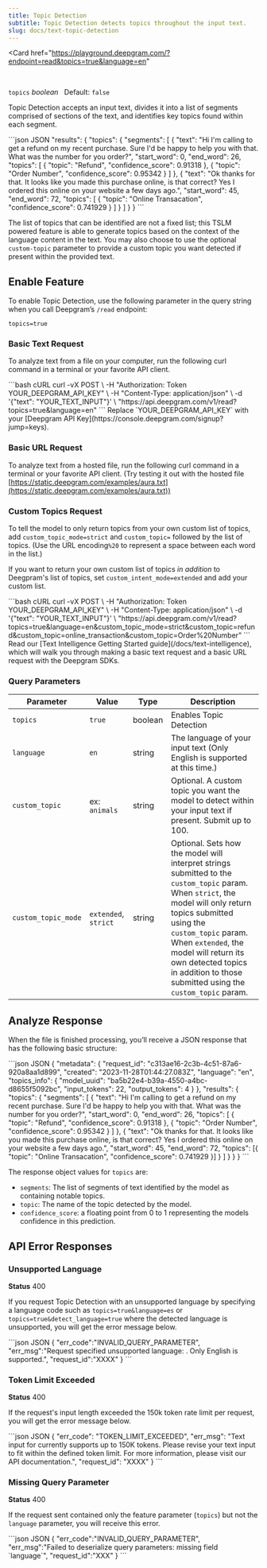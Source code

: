 ```yaml
---
title: Topic Detection
subtitle: Topic Detection detects topics throughout the input text.
slug: docs/text-topic-detection
---
```


<Card
    href="https://playground.deepgram.com/?endpoint=read&topics=true&language=en"
>
  <Markdown src="../snippets/playground-card.mdx" />
</Card>
<br/>

`topics` *boolean*   Default: `false`

<Markdown src="../snippets/english.mdx" />

Topic Detection accepts an input text, divides it into a list of segments comprised of sections of the text, and identifies key topics found within each segment.

<CodeGroup>
  ```json JSON
   "results": {
      "topics": {
        "segments": [
          {
            "text": "Hi I'm calling to get a refund on my recent purchase. Sure I'd be happy to help you with that. What was the number for you order?",
            "start_word": 0,
            "end_word": 26,
            "topics": [
              { "topic": "Refund", "confidence_score": 0.91318 },
              { "topic": "Order Number", "confidence_score": 0.95342 }
            ]
          },
          {
            "text": "Ok thanks for that. It looks like you made this purchase online, is that correct? Yes I ordered this online on your website a few days ago.",
            "start_word": 45,
            "end_word": 72,
            "topics": [
              {
                "topic": "Online Transacation", "confidence_score": 0.741929
              }
            ]
          }
        ]
      }
    }
  ```
</CodeGroup>

The list of topics that can be identified are not a fixed list; this TSLM powered feature is able to generate topics based on the context of the language content in the text. You may also choose to use the optional `custom-topic` parameter to provide a custom topic you want detected if present within the provided text.

## Enable Feature

To enable Topic Detection, use the following parameter in the query string when you call Deepgram’s `/read` endpoint:

`topics=true`

### Basic Text Request

To analyze text from a file on your computer, run the following curl command in a terminal or your favorite API client.

<CodeGroup>
  ```bash cURL
  curl -vX POST \
   -H "Authorization: Token YOUR_DEEPGRAM_API_KEY" \
   -H "Content-Type: application/json" \
   -d '{"text": "YOUR_TEXT_INPUT"}' \
   "https://api.deepgram.com/v1/read?topics=true&language=en"
  ```
</CodeGroup>

<Warning>
  Replace `YOUR_DEEPGRAM_API_KEY` with your [Deepgram API Key](https://console.deepgram.com/signup?jump=keys).
</Warning>

### Basic URL Request

To analyze text from a hosted file, run the following curl command in a terminal or your favorite API client. (Try testing it out with the hosted file [https://static.deepgram.com/examples/aura.txt](https://static.deepgram.com/examples/aura.txt))

### Custom Topics Request

To tell the model to only return topics from your own custom list of topics, add `custom_topic_mode=strict` and `custom_topic=` followed by the list of topics. (Use the URL encoding`%20` to represent a space between each word in the list.)

If you want to return your own custom list of topics *in addition* to Deegpram's list of topics, set `custom_intent_mode=extended` and add your custom list.

<CodeGroup>
  ```bash cURL
  curl -vX POST \
   -H "Authorization: Token YOUR_DEEPGRAM_API_KEY" \
   -H "Content-Type: application/json" \
   -d '{"text": "YOUR_TEXT_INPUT"}' \
   "https://api.deepgram.com/v1/read?topics=true&language=en&custom_topic_mode=strict&custom_topic=refund&custom_topic=online_transaction&custom_topic=Order%20Number"
  ```
</CodeGroup>

<Info>
  Read our [Text Intelligence Getting Started guide](/docs/text-intelligence), which will walk you through making a basic text request and a basic URL request with the Deepgram SDKs.
</Info>

### Query Parameters

| Parameter           | Value                | Type    | Description                                                                                                                                                                                                                                                                                                         |
| ------------------- | -------------------- | ------- | ------------------------------------------------------------------------------------------------------------------------------------------------------------------------------------------------------------------------------------------------------------------------------------------------------------------- |
| `topics`            | `true`               | boolean | Enables Topic Detection                                                                                                                                                                                                                                                                                             |
| `language`          | `en`                 | string  | The language of your input text (Only English is supported at this time.)                                                                                                                                                                                                                                           |
| `custom_topic`      | ex: `animals`        | string  | Optional. A custom topic you want the model to detect within your input text if present. Submit up to 100.                                                                                                                                                                                                          |
| `custom_topic_mode` | `extended`, `strict` | string  | Optional. Sets how the model will interpret strings submitted to the `custom_topic` param. When `strict`, the model will only return topics submitted using the `custom_topic` param. When `extended`, the model will return its own detected topics in addition to those submitted using the `custom_topic` param. |

## Analyze Response

When the file is finished processing, you’ll receive a JSON response that has the following basic structure:

<CodeGroup>
  ```json JSON
  {
    "metadata": {
      "request_id": "c313ae16-2c3b-4c51-87a6-920a8aa1d899",
      "created": "2023-11-28T01:44:27.083Z",
      "language": "en",
      "topics_info": {
        "model_uuid": "ba5b22e4-b39a-4550-a4bc-d8655f5092bc",
        "input_tokens": 22,
        "output_tokens": 4
      }
    },
    "results": {
      "topics": {
        "segments": [
          {
            "text": "Hi I'm calling to get a refund on my recent purchase. Sure I'd be happy to help you with that. What was the number for you order?",
            "start_word": 0,
            "end_word": 26,
            "topics": [
              { "topic": "Refund", "confidence_score": 0.91318 },
              { "topic": "Order Number", "confidence_score": 0.95342 }
            ]
          },
          {
            "text": "Ok thanks for that. It looks like you made this purchase online, is that correct? Yes I ordered this online on your website a few days ago.",
            "start_word": 45,
            "end_word": 72,
            "topics": [{ "topic": "Online Transacation", "confidence_score": 0.741929 }]
          }
        ]
      }
    }
  }
  ```
</CodeGroup>

The response object values for `topics` are:

* `segments`: The list of segments of text identified by the model as containing notable topics.
* `topic`: The name of the topic detected by the model.
* `confidence_score`: a floating point from 0 to 1 representing the models confidence in this prediction.

## API Error Responses

### Unsupported Language

**Status** 400

If you request Topic Detection with an unsupported language by specifying a language code such as `topics=true&language=es` or `topics=true&detect_language=true` where the detected language is unsupported, you will get the error message below.

<CodeGroup>
  ```json JSON
  {
    "err_code":"INVALID_QUERY_PARAMETER",
    "err_msg":"Request specified unsupported language: <language_name>. Only English is supported.",
    "request_id":"XXXX"
  }
  ```
</CodeGroup>

### Token Limit Exceeded

**Status** 400

If the request's input length exceeded the 150k token rate limit per request, you will get the error message below.

<CodeGroup>
  ```json JSON
  {
    "err_code": "TOKEN_LIMIT_EXCEEDED",
    "err_msg": "Text input for <api_name> currently supports up to 150K tokens. Please revise your text input to fit within the defined token limit. For more information, please visit our API documentation.",
    "request_id": "XXXX"
  }
  ```
</CodeGroup>

### Missing Query Parameter

**Status** 400

If the request sent contained only the feature parameter (`topics`) but not the `language` parameter, you will receive this error.

<CodeGroup>
  ```json JSON
  {
    "err_code":"INVALID_QUERY_PARAMETER",
    "err_msg":"Failed to deserialize query parameters: missing field `language`",
    "request_id":"XXX"
  }
  ```
</CodeGroup>
